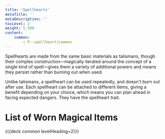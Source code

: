 ```yaml
---
title: 'Spellhearts'
metaTitle: ''
metaDescription: ''
tocLevel: 2
weight: 5_500
content:
    common:
        - P::spellheart|common
---
```


Spellhearts are made from the same basic materials as talismans, though their complex construction—magically iterated around the concept of a single kind of spell—gives them a variety of additional powers and means they persist rather than burning out when used.

Unlike talismans, a spellheart can be used repeatedly, and doesn't burn out after use. Each spellheart can be attached to different items, giving a benefit depending on your choice, which means you can plan ahead in facing expected dangers. They have the spellheart trait.

# List of Worn Magical Items

{{{deck common levelHeading=2}}}
